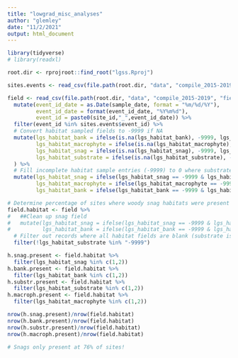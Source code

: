 ```yaml
---
title: "lowgrad_misc_analyses"
author: "glemley"
date: "11/2/2021"
output: html_document
---
```



```r
library(tidyverse)
# library(readxl)

root.dir <- rprojroot::find_root("lgss.Rproj")

sites.events <- read_csv(file.path(root.dir, "data", "compile_2015-2019", "field_data", "final_cleaned", "sites_events_final_2021-11-02.csv"))

field <- read_csv(file.path(root.dir, "data", "compile_2015-2019", "field_data", "final_cleaned", "2015-2019_lowgrad_fielddata_20210526.csv")) %>% 
  mutate(event_id_date = as.Date(sample_date, format = "%m/%d/%Y"),
         event_id_date = format(event_id_date, "%Y%m%d"),
         event_id = paste0(site_id,"_",event_id_date)) %>%   
  filter(event_id %in% sites.events$event_id) %>% 
  # Convert habitat sampled fields to -9999 if NA
  mutate(lgs_habitat_bank = ifelse(is.na(lgs_habitat_bank), -9999, lgs_habitat_bank),
         lgs_habitat_macrophyte = ifelse(is.na(lgs_habitat_macrophyte), -9999, lgs_habitat_macrophyte),
         lgs_habitat_snag = ifelse(is.na(lgs_habitat_snag), -9999, lgs_habitat_snag),
         lgs_habitat_substrate = ifelse(is.na(lgs_habitat_substrate), -9999, lgs_habitat_substrate),
  ) %>% 
  # Fill incomplete habitat sample entries (-9999) to 0 where substrate samples were collected
  mutate(lgs_habitat_snag = ifelse(lgs_habitat_snag == -9999 & lgs_habitat_substrate != -9999, 0, lgs_habitat_snag),
         lgs_habitat_macrophyte = ifelse(lgs_habitat_macrophyte == -9999 & lgs_habitat_substrate != -9999, 0, lgs_habitat_macrophyte),
         lgs_habitat_bank = ifelse(lgs_habitat_bank == -9999 & lgs_habitat_substrate != -9999, 0, lgs_habitat_bank))


```

```r
# Determine percentage of sites where woody snag habitats were present
field.habitat <- field %>%
#   ##Clean up snag field
#   mutate(lgs_habitat_snag = ifelse(lgs_habitat_snag == -9999 & lgs_habitat_macrophyte != -9999, 0, lgs_habitat_snag),
#          lgs_habitat_bank = ifelse(lgs_habitat_bank == -9999 & lgs_habitat_macrophyte != -9999, 0, lgs_habitat_bank)) %>% 
  # Filter out records where all habitat fields are blank (substrate is blank for all of these)
  filter(!lgs_habitat_substrate %in% "-9999")

h.snag.present <- field.habitat %>% 
  filter(lgs_habitat_snag %in% c(1,2))
h.bank.present <- field.habitat %>% 
  filter(lgs_habitat_bank %in% c(1,2))
h.substr.present <- field.habitat %>% 
  filter(lgs_habitat_substrate %in% c(1,2))
h.macroph.present <- field.habitat %>% 
  filter(lgs_habitat_macrophyte %in% c(1,2))

nrow(h.snag.present)/nrow(field.habitat)
nrow(h.bank.present)/nrow(field.habitat)
nrow(h.substr.present)/nrow(field.habitat)
nrow(h.macroph.present)/nrow(field.habitat)

# Snags only present at 76% of sites!

```

